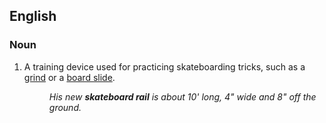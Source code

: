 ==English==

===Noun===
{{en-noun|head=[[skateboard]] [[rail]]}}

# A training device used for practicing skateboarding tricks, such as a [[grind]] or a [[board slide]].
#: ''His new '''skateboard rail''' is about 10' long, 4" wide and 8" off the ground.''